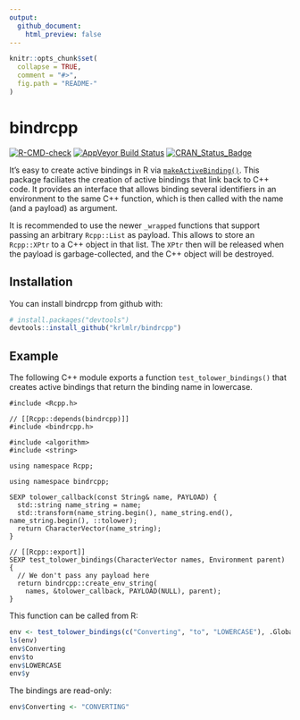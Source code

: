 ```yaml
---
output:
  github_document:
    html_preview: false
---
```


<!-- README.md is generated from README.Rmd. Please edit that file -->

```r
knitr::opts_chunk$set(
  collapse = TRUE,
  comment = "#>",
  fig.path = "README-"
)
```

# bindrcpp

<!-- badges: start -->
[![R-CMD-check](https://github.com/krlmlr/bindrcpp/actions/workflows/R-CMD-check.yaml/badge.svg)](https://github.com/krlmlr/bindrcpp/actions/workflows/R-CMD-check.yaml)
[![AppVeyor Build Status](https://ci.appveyor.com/api/projects/status/github/krlmlr/bindrcpp?branch=master&svg=true)](https://ci.appveyor.com/project/krlmlr/bindrcpp)
[![CRAN_Status_Badge](http://www.r-pkg.org/badges/version/bindrcpp)](https://cran.r-project.org/package=bindrcpp)
<!-- badges: end -->


It's easy to create active bindings in R via
[`makeActiveBinding()`](https://www.rdocumentation.org/packages/base/versions/3.3.1/topics/bindenv).
This package faciliates the creation of active bindings that link back to C++ code.
It provides an interface that allows binding several identifiers in an environment
to the same C++ function, which is then called with the name (and a payload) as argument.

It is recommended to use the newer `_wrapped` functions that support passing an arbitrary `Rcpp::List` as payload.
This allows to store an `Rcpp::XPtr` to a C++ object in that list.
The `XPtr` then will be released when the payload is garbage-collected, and the C++ object will be destroyed.


## Installation

You can install bindrcpp from github with:

```r
# install.packages("devtools")
devtools::install_github("krlmlr/bindrcpp")
```

## Example

The following C++ module exports a function `test_tolower_bindings()`
that creates active bindings that return the binding name in lowercase.

```Rcpp
#include <Rcpp.h>

// [[Rcpp::depends(bindrcpp)]]
#include <bindrcpp.h>

#include <algorithm>
#include <string>

using namespace Rcpp;

using namespace bindrcpp;

SEXP tolower_callback(const String& name, PAYLOAD) {
  std::string name_string = name;
  std::transform(name_string.begin(), name_string.end(), name_string.begin(), ::tolower);
  return CharacterVector(name_string);
}

// [[Rcpp::export]]
SEXP test_tolower_bindings(CharacterVector names, Environment parent) {
  // We don't pass any payload here
  return bindrcpp::create_env_string(
    names, &tolower_callback, PAYLOAD(NULL), parent);
}
```

This function can be called from R:

```r
env <- test_tolower_bindings(c("Converting", "to", "LOWERCASE"), .GlobalEnv)
ls(env)
env$Converting
env$to
env$LOWERCASE
env$y
```

The bindings are read-only:

```r
env$Converting <- "CONVERTING"
```
